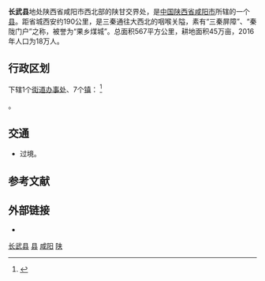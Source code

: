 {{Infobox China County
|Belong = [[陕西省|陕西省]][[咸阳市|咸阳市]]
|map=ChinaXianyangChangwu.png
|map_caption=长武县在咸阳市的位置
}}

'''长武县'''地处陕西省咸阳市西北部的陕甘交界处，是[[中国|中国]][[陕西省|陕西省]][[咸阳市|咸阳市]]所辖的一个[[县|县]]。距省城西安约190公里，是三秦通往大西北的咽喉关隘，素有“三秦屏障”、“秦陇门户”之称，被誉为“果乡煤城”。总面积567平方公里，耕地面积45万亩，2016年人口为18万人。

== 行政区划 ==
{{PAGENAMEBASE}}下辖1个[[街道办事处|街道办事处]]、7个[[镇|镇]]：
<ref>{{PRC admin/ref sgc|61/04/28/000/000}}</ref>

{{PRC admin/children|61/04/28/000/000}}。

== 交通 ==
* {{中国国道名|312}}过境。

== 参考文献 ==
{{reflist}}

== 外部链接 ==
* {{Official website|http://www.changwu.gov.cn/|name=长武县人民政府门户网站}}

{{长武县行政区划}}
{{咸阳市行政区划}}
{{陕西行政区划}}
{{国家级贫困县|前}}

[[Category:长武县|]]
[[Category:咸阳区县市|县]]
[[Category:陕西省县份|咸阳]]
[[Category:原国家级贫困县|陕]]